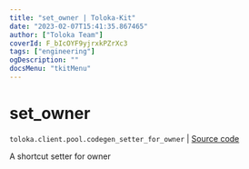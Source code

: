 ```yaml
---
title: "set_owner | Toloka-Kit"
date: "2023-02-07T15:41:35.867465"
author: ["Toloka Team"]
coverId: F_bIcOYF9yjrxkPZrXc3
tags: ["engineering"]
ogDescription: ""
docsMenu: "tkitMenu"
---
```


# set_owner
`toloka.client.pool.codegen_setter_for_owner` | [Source code](https://github.com/Toloka/toloka-kit/blob/v1.1.3/src/client/pool/__init__.py#L0)

A shortcut setter for owner